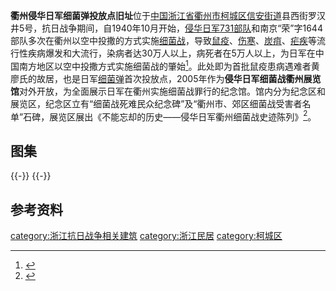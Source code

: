 {{文物保护单位
| 级别 = 省级
| 省区市 = 浙江省
| 名称 = 衢州侵华日军细菌弹投放点旧址
| 图片 = 
| 编号 = 6-345
| 分类 = 近现代重要史迹及代表性建筑
| 时代 = 1940年
| 所在 = [[衢州市|衢州市]][[柯城区|柯城区]]
| 登录 = 2011年1月
}}

'''衢州侵华日军细菌弹投放点旧址'''位于[[中国|中国]][[浙江省|浙江省]][[衢州市|衢州市]][[柯城区|柯城区]][[信安街道|信安街道]]县西街罗汉井5号，抗日战争期间，自1940年10月开始，[[侵华日军|侵华日军]][[731部队|731部队]]和南京“荣”字1644部队多次在衢州以空中投撒的方式实施[[细菌战|细菌战]]，导致[[鼠疫|鼠疫]]、[[伤寒|伤寒]]、[[炭疽|炭疽]]、[[疟疾|疟疾]]等流行性疾病爆发和大流行，染病者达30万人以上，病死者在5万人以上，为日军在中国南方地区以空中投撒方式实施细菌战的肇始<ref>{{cite web |url=http://qzrb.qz828.com/qzrb/html/2015-07/13/content_2095673.htm|title=《罗汉井5号：永志不忘衢州之殇》|accessdate=2015-10-11|work=徐聪琳|publisher=衢州日报}}</ref>。此处即为首批鼠疫患病遇难者黄廖氏的故居，也是日军[[细菌弹|细菌弹]]首次投放点，2005年作为'''侵华日军细菌战衢州展览馆'''对外开放，为全面展示日军在衢州实施细菌战罪行的纪念馆。馆内分为纪念区和展览区，纪念区立有“细菌战死难民众纪念碑”及“衢州市、郊区细菌战受害者名单”石碑，展览区展出《不能忘却的历史——侵华日军衢州细菌战史迹陈列》<ref>{{cite web|url=http://qz.zjzwfw.gov.cn/art/2014/5/7/art_5584_192.html|title=《衢州侵华日军细菌弹投放点旧址》|accessdate=2015-10-11|work=|publisher=浙江政务服务网|archive-date=2019-06-11|archive-url=https://web.archive.org/web/20190611202713/http://qz.zjzwfw.gov.cn/art/2014/5/7/art_5584_192.html|dead-url=no}}</ref>。

== 图集 ==
{{multiple image
| align  = left
| width = 240
| image1 = Quzhou Japanese Backteriological Warfare Exhibition Hall 01 2015-06.JPG
| caption1 = 简介和导览图
| image2 = Quzhou Japanese Backteriological Warfare Exhibition Hall 02 2015-06.JPG
| caption2 = 东面
| image3 = Quzhou Japanese Backteriological Warfare Exhibition Hall 04 2015-06.JPG
| caption3 = 南院及细菌战死难民众纪念碑
| image4 = Quzhou Japanese Backteriological Warfare Exhibition Hall 05 2015-06.JPG
| caption4 = 南面
}}
{{-}}
{{multiple image
| align  = left
| width = 240
| image1 = Quzhou Japanese Backteriological Warfare Exhibition Hall 10 2015-06.JPG
| caption1 = 院内北面，堂楼，天井中立有和平柱，上刻“一九四零”
| image2 = Quzhou Japanese Backteriological Warfare Exhibition Hall 11 2015-06.JPG
| caption2 = 院内东面，东厢楼
| image3 = Quzhou Japanese Backteriological Warfare Exhibition Hall 12 2015-06.JPG
| caption3 = 院内南面
| image4 = Quzhou Japanese Backteriological Warfare Exhibition Hall 18 2015-06.JPG
| caption4 = 东厢楼底层前廊局部
}}
{{-}}

==参考资料==
{{reflist|2}}
{{DEFAULTSORT:Q衢}}
{{commons category|Quzhou Japanese Backteriological Warfare Exhibition Hall}}
{{衢州市境内的浙江省文物保护单位}}

[[category:浙江抗日战争相关建筑|category:浙江抗日战争相关建筑]]
[[category:浙江民居|category:浙江民居]]
[[category:柯城区|category:柯城区]]